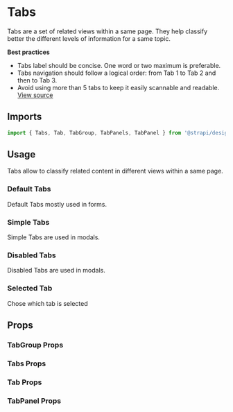 

<Meta of={TabsStories} />

# Tabs

Tabs are a set of related views within a same page. They help classify better the different levels of information for a
same topic.

**Best practices**

- Tabs label should be concise. One word or two maximum is preferable.
- Tabs navigation should follow a logical order: from Tab 1 to Tab 2 and then to Tab 3.
- Avoid using more than 5 tabs to keep it easily scannable and readable.
  [View source](https://github.com/strapi/design-system/tree/main/packages/design-system/src/Tabs)

## Imports

```js
import { Tabs, Tab, TabGroup, TabPanels, TabPanel } from '@strapi/design-system';
```

## Usage

Tabs allow to classify related content in different views within a same page.

### Default Tabs

Default Tabs mostly used in forms.

<Canvas of={TabsStories.Base} />

### Simple Tabs

Simple Tabs are used in modals.

<Canvas of={TabsStories.Simple} />

### Disabled Tabs

Disabled Tabs are used in modals.

<Canvas of={TabsStories.Disabled} />

### Selected Tab

Chose which tab is selected

<Canvas of={TabsStories.Selected} />

## Props

### TabGroup Props

<ArgsTable of={TabGroup} />

### Tabs Props

<ArgsTable of={Tabs} />

### Tab Props

<ArgsTable of={Tab} />

### TabPanel Props

<ArgsTable of={TabPanel} />
